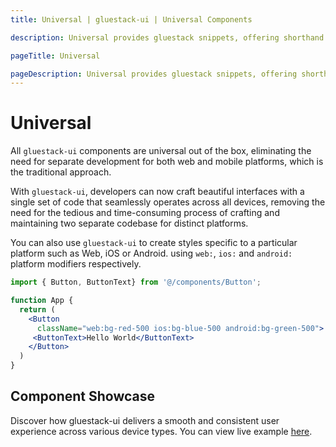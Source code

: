 ```yaml
---
title: Universal | gluestack-ui | Universal Components

description: Universal provides gluestack snippets, offering shorthand for commonly used Universal UI components. The ultimate Universal UI component for building seamless user interfaces.

pageTitle: Universal

pageDescription: Universal provides gluestack snippets, offering shorthand for commonly used Universal UI components. The ultimate Universal UI component for building seamless user interfaces.
---
```


# Universal

All `gluestack-ui` components are universal out of the box, eliminating the need for separate development for both web and mobile platforms, which is the traditional approach.

With `gluestack-ui`, developers can now craft beautiful interfaces with a single set of code that seamlessly operates across all devices, removing the need for the tedious and time-consuming process of crafting and maintaining two separate codebase for distinct platforms.

You can also use `gluestack-ui` to create styles specific to a particular platform such as Web, iOS or Android. using `web:`, `ios:` and `android:` platform modifiers respectively.

```jsx
import { Button, ButtonText} from '@/components/Button';

function App {
  return (
    <Button
      className="web:bg-red-500 ios:bg-blue-500 android:bg-green-500">
     <ButtonText>Hello World</ButtonText>
    </Button>
  )
}
```

## Component Showcase

Discover how gluestack-ui delivers a smooth and consistent user experience across various device types. You can view live example [here](https://ui-kitchensink.gluestack.io/).
